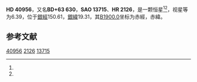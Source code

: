 {{Starbox begin
| name = HD 40956
}}
{{Starbox observe
| epoch = [[J2000.0|J2000.0]]
| constell = {{星座名待查}}<ref name=SIMBAD>{{cite web
 | url=http://simbad.u-strasbg.fr/simbad/sim-id?Ident=HR+2126
 | title =Pulsating variable Star
 | publisher=Centre de Données astronomiques de Strasbourg
 | work=SIMBAD
 | accessdate=2012-07-13}}</ref><ref name=DATA>{{cite web
 | url=http://vizier.u-strasbg.fr/viz-bin/VizieR-5?-out.add=.&-source=5050&-corr=PK=HR&-out.max=9999&HR=2126
 | title=VizieR Detailed Page
 | accessdate=2012-07-13
 | archive-date=2016-03-05
 | archive-url=https://web.archive.org/web/20160305042957/http://vizier.u-strasbg.fr/viz-bin/VizieR-5?-out.add=.&-source=5050&-corr=PK=HR&-out.max=9999&HR=2126
 | dead-url=no
 }}</ref>
| 星官 = 
| ra = {{RA|6|6|39.2}}<ref name=SIMBAD /><ref name=DATA />
| dec = {{DEC|+63|27|13}}<ref name=SIMBAD /><ref name=DATA />
| appmag_v = 6.39<ref name=SIMBAD /><ref name=DATA />
}}
{{Starbox character
| class = K0<ref name=SIMBAD /><ref name=DATA />
| b-v = <ref name=SIMBAD /><ref name=DATA />
| u-b = <ref name=SIMBAD /><ref name=DATA />
| r-i = <ref name=SIMBAD /><ref name=DATA />
| variable = 
}}
{{Starbox astrometry
| radial_v = 
| prop_mo_ra = -15
| parallax = 
| p_error = 
}}
{{Starbox catalog
| names =BD+63 630，[[SAO星表|SAO]] 13715，[[HD星表|HD]] 40956，[[HR星表|HR]] 2126}}
{{Starbox reference |Simbad=HR+2126}}
{{Starbox end}}

'''HD 40956'''，又名'''BD+63 630'''，'''SAO 13715'''、'''HR 2126'''，是一颗恒星<ref name=SIMBAD /><ref name=DATA />，视星等为6.39，位于[[銀道座標系|銀經]]150.61，[[銀道座標系|銀緯]]19.31，其[[B1900.0|B1900.0]]坐标为赤經{{RA|5|57|4.8}}，赤緯{{DEC|+63|19.31|29}}。

== 参考文献 ==
{{reflist}}

{{star-stub}}

[[Category:HD和HDE天體|40956]]
[[Category:HR天體|2126]]
[[Category:SAO天體|13715]]